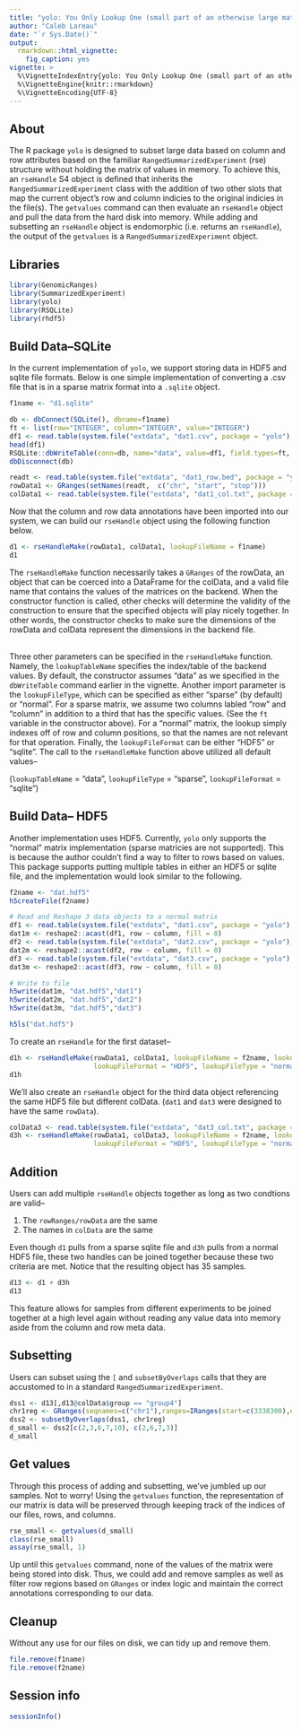 ```yaml
---
title: "yolo: You Only Lookup One (small part of an otherwise large matrix)"
author: "Caleb Lareau"
date: "`r Sys.Date()`"
output:
  rmarkdown::html_vignette:
    fig_caption: yes
vignette: >
  %\VignetteIndexEntry{yolo: You Only Lookup One (small part of an otherwise large matrix).}
  %\VignetteEngine{knitr::rmarkdown}
  %\VignetteEncoding{UTF-8}
---
```


## About
The R package `yolo` is designed to subset large data based on column and row
attributes based on the familiar `RangedSummarizedExperiment` (rse) structure without
holding the matrix of values in memory. To achieve this, an `rseHandle` S4 object
is defined that inherits the `RangedSummarizedExperiment` class with the addition
of two other slots that map the current object's row and column indicies to the 
original indicies in the file(s). The `getvalues` command can then evaluate an
`rseHandle` object and pull the data from the hard disk into memory. While adding and
subsetting an `rseHandle` object is endomorphic (i.e. returns an `rseHandle`),
the output of the `getvalues` is a `RangedSummarizedExperiment` object. 

## Libraries
```r
library(GenomicRanges)
library(SummarizedExperiment)
library(yolo)
library(RSQLite)
library(rhdf5)
```

## Build Data--SQLite
In the current implementation of `yolo`, we support storing data in HDF5
and sqlite file formats. Below is one simple implementation of converting
a .csv file that is in a sparse matrix format into a `.sqlite` object. 

```r
f1name <- "d1.sqlite"

db <- dbConnect(SQLite(), dbname=f1name)
ft <- list(row="INTEGER", column="INTEGER", value="INTEGER")
df1 <- read.table(system.file("extdata", "dat1.csv", package = "yolo"), sep = "," , header = TRUE)
head(df1)
RSQLite::dbWriteTable(conn=db, name="data", value=df1, field.types=ft, overwrite = TRUE)
dbDisconnect(db)
```

```r
readt <- read.table(system.file("extdata", "dat1_row.bed", package = "yolo"))
rowData1 <- GRanges(setNames(readt,  c("chr", "start", "stop")))
colData1 <- read.table(system.file("extdata", "dat1_col.txt", package = "yolo"))
```

Now that the column and row data annotations have been imported into our system,
we can build our `rseHandle` object using the following function below. 

```r
d1 <- rseHandleMake(rowData1, colData1, lookupFileName = f1name)
d1
```
The `rseHandleMake` function necessarily takes a `GRanges` of the rowData,
an object that can be coerced into a DataFrame for the colData, and a valid
file name that contains the values of the matrices on the backend. When the
constructor function is called, other checks will determine the validity of 
the construction to ensure that the specified objects will play nicely 
together. In other words, the constructor checks to make sure the dimensions
of the rowData and colData represent the dimensions in the backend file. <br><br>

Three other parameters can be specified in the `rseHandleMake` function. Namely,
the `lookupTableName` specifies the index/table of the backend values. By default,
the constructor assumes "data" as we specified in the `dbWriteTable` command earlier
in the vignette. Another import parameter is the `lookupFileType`, which can be
specified as either "sparse" (by default) or "normal". For a sparse matrix,
we assume two columns labled "row" and "column" in addition to a third that has
the specific values. (See the `ft` variable in the constructor above). For a "normal"
matrix, the lookup simply indexes off of row and column positions, so that the
names are not relevant for that operation. Finally, the `lookupFileFormat` can
be either "HDF5" or "sqlite". The call to the `rseHandleMake` function above
utilized all default values--

(`lookupTableName` = "data", `lookupFileType` = "sparse", `lookupFileFormat` = "sqlite")

## Build Data-- HDF5
Another implementation uses HDF5. Currently, `yolo` only supports the "normal"
matrix implementation (sparse matricies are not supported). This is because 
the author couldn't find a way to filter to rows based on values. This package
supports putting multiple tables in either an HDF5 or sqlite file, and the 
implementation would look similar to the following. 

```r
f2name <- "dat.hdf5"
h5createFile(f2name)

# Read and Reshape 3 data objects to a normal matrix
df1 <- read.table(system.file("extdata", "dat1.csv", package = "yolo"), sep = "," , header = TRUE)
dat1m <- reshape2::acast(df1, row ~ column, fill = 0)
df2 <- read.table(system.file("extdata", "dat2.csv", package = "yolo"), sep = "," , header = TRUE)
dat2m <- reshape2::acast(df2, row ~ column, fill = 0)
df3 <- read.table(system.file("extdata", "dat3.csv", package = "yolo"), sep = "," , header = TRUE)
dat3m <- reshape2::acast(df3, row ~ column, fill = 0)

# Write to file
h5write(dat1m, "dat.hdf5","dat1")
h5write(dat2m, "dat.hdf5","dat2")
h5write(dat3m, "dat.hdf5","dat3")

h5ls("dat.hdf5")
```

To create an `rseHandle` for the first dataset--

```r
d1h <- rseHandleMake(rowData1, colData1, lookupFileName = f2name, lookupTableName = "dat1",
                     lookupFileFormat = "HDF5", lookupFileType = "normal")
d1h
```

We'll also create an `rseHandle` object for the third data object referencing 
the same HDF5 file but different colData. (`dat1` and `dat3` were designed 
to have the same `rowData`). 

```r
colData3 <- read.table(system.file("extdata", "dat3_col.txt", package = "yolo"))
d3h <- rseHandleMake(rowData1, colData3, lookupFileName = f2name, lookupTableName = "dat3",
                     lookupFileFormat = "HDF5", lookupFileType = "normal")
```

## Addition
Users can add multiple `rseHandle` objects together as long as
two condtions are valid--

1) The `rowRanges/rowData` are the same
2) The names in `colData` are the same

Even though `d1` pulls from a sparse sqlite file and 
`d3h` pulls from a normal HDF5 file, these two handles
can be joined together because these two criteria are met. 
Notice that the resulting object has 35 samples. 

```r
d13 <- d1 + d3h
d13
```

This feature allows for samples from different experiments to
be joined together at a high level again without reading any value data
into memory aside from the column and row meta data. 

## Subsetting
Users can subset using the `[` and `subsetByOverlaps` calls that they
are accustomed to in a standard `RangedSummarizedExperiment`. 

```r
dss1 <- d13[,d13@colData$group == "group4"]
chr1reg <- GRanges(seqnames=c("chr1"),ranges=IRanges(start=c(3338300),end=c(3422000)))
dss2 <- subsetByOverlaps(dss1, chr1reg)
d_small <- dss2[c(2,3,6,7,10), c(2,6,7,3)]
d_small
```

## Get values
Through this process of adding and subsetting, we've jumbled up our samples. 
Not to worry! Using the `getvalues` function, the representation of our 
matrix is data will be preserved through keeping track of the indices
of our files, rows, and columns. 

```r
rse_small <- getvalues(d_small)
class(rse_small)
assay(rse_small, 1)
```

Up until this `getvalues` command, none of the values of the matrix
were being stored into disk. Thus, we could add and remove samples
as well as filter row regions based on `GRanges` or index logic and
maintain the correct annotations corresponding to our data. 

## Cleanup
Without any use for our files on disk, we can tidy up and remove
them. 
```r
file.remove(f1name)
file.remove(f2name)
```

## Session info
```r
sessionInfo()
```

